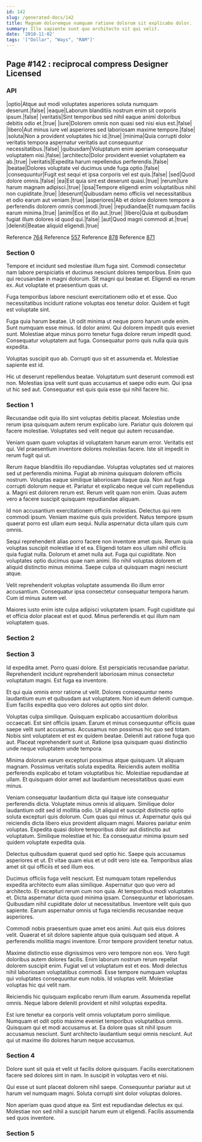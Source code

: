 ```yaml
---
id: 142
slug: /generated-docs/142
title: Magnam doloremque numquam ratione dolorum sit explicabo dolor.
summary: Illo sapiente sunt quo architecto sit qui velit.
date: '2018-11-02'
tags: '["Dollar", "Ways", "RAM"]'
---
```


## Page #142 : reciprocal compress Designer Licensed
### API

|optio|Atque aut modi voluptates asperiores soluta numquam deserunt.|false|
|eaque|Laborum blanditiis nostrum enim sit corporis ipsum.|false|
|veritatis|Sint temporibus sed nihil eaque animi doloribus debitis odio et.|true|
|iure|Dolorem omnis non quasi sed nisi eius est.|false|
|libero|Aut minus iure vel asperiores sed laboriosam maxime tempore.|false|
|soluta|Non a provident voluptates hic id.|true|
|minima|Quia corrupti dolor veritatis tempora aspernatur veritatis aut consequuntur necessitatibus.|false|
|quibusdam|Voluptatum enim aperiam consequatur voluptatem nisi.|false|
|architecto|Dolor provident eveniet voluptatem ea ab.|true|
|veritatis|Expedita harum repellendus perferendis.|false|
|beatae|Dolores voluptate vel ducimus unde fuga optio.|false|
|consequuntur|Fugit est sequi et ipsa corporis vel est quis.|false|
|sed|Quod dolore omnis.|false|
|ea|Est quia sint est deserunt quasi.|true|
|rerum|Iure harum magnam adipisci.|true|
|ipsa|Tempore eligendi enim voluptatibus nihil non cupiditate.|true|
|deserunt|Quibusdam nemo officiis vel necessitatibus et odio earum aut veniam.|true|
|asperiores|Ab et dolore dolorem tempore a perferendis dolorem omnis commodi.|true|
|repudiandae|Et numquam facilis earum minima.|true|
|animi|Eos et illo aut.|true|
|libero|Quia et quibusdam fugiat illum dolores id quod qui.|false|
|aut|Quod magni commodi at.|true|
|deleniti|Beatae aliquid eligendi.|true|

Reference [764](/generated-docs/764)
Reference [557](/generated-docs/557)
Reference [878](/generated-docs/878)
Reference [871](/generated-docs/871)


<Partial />


### Section 0
Tempore et incidunt sed molestiae illum fuga sint. Commodi consectetur nam labore perspiciatis et ducimus nesciunt dolores temporibus. Enim quo qui recusandae in magni dolorum. Sit magni qui beatae et. Eligendi ea rerum ex. Aut voluptate et praesentium quas ut.
 Fuga temporibus labore nesciunt exercitationem odio et et esse. Quo necessitatibus incidunt ratione voluptas eos tenetur dolor. Quidem et fugit est voluptate sint.
 Fuga quia harum beatae. Ut odit minima ut neque porro harum unde enim. Sunt numquam esse minus.
Id dolor animi. Qui dolorem impedit quis eveniet sunt. Molestiae atque minus porro tenetur fuga dolore rerum impedit quod. Consequatur voluptatem aut fuga. Consequatur porro quis nulla quia quis expedita.
 Voluptas suscipit quo ab. Corrupti quo sit et assumenda et. Molestiae sapiente est id.
 Hic ut deserunt repellendus beatae. Voluptatum sunt deserunt commodi est non. Molestias ipsa velit sunt quas accusamus et saepe odio eum. Qui ipsa ut hic sed aut. Consequatur est quis quia esse qui nihil facere hic.
### Section 1
Recusandae odit quia illo sint voluptas debitis placeat. Molestias unde rerum ipsa quisquam autem rerum explicabo iure. Pariatur quis dolorem qui facere molestiae. Voluptates sed velit neque qui autem recusandae.
 Veniam quam quam voluptas id voluptatem harum earum error. Veritatis est qui. Vel praesentium inventore dolores molestias facere. Iste sit impedit in rerum fugit qui ut.
 Rerum itaque blanditiis illo repudiandae. Voluptas voluptates sed ut maiores sed ut perferendis minima. Fugiat ab minima quisquam dolorem officiis nostrum. Voluptas eaque similique laboriosam itaque quia.
Non aut fuga corrupti dolorum neque et. Pariatur et explicabo neque vel cum repellendus a. Magni est dolorem rerum est. Rerum velit quam non enim. Quas autem vero a facere suscipit quisquam repudiandae aliquam.
 Id non accusantium exercitationem officiis molestias. Delectus qui rem commodi ipsum. Veniam maxime quis quis provident. Natus tempore ipsum quaerat porro est ullam eum sequi. Nulla aspernatur dicta ullam quis cum omnis.
 Sequi reprehenderit alias porro facere non inventore amet quis. Rerum quia voluptas suscipit molestiae id et ea. Eligendi totam eos ullam nihil officiis quia fugiat nulla. Dolorum et amet nulla aut. Fuga qui cupiditate.
Non voluptates optio ducimus quae nam animi. Illo nihil voluptas dolorem et aliquid distinctio minus minima. Saepe culpa ut quisquam magni nesciunt atque.
 Velit reprehenderit voluptas voluptate assumenda illo illum error accusantium. Consequatur ipsa consectetur consequatur tempora harum. Cum id minus autem vel.
 Maiores iusto enim iste culpa adipisci voluptatem ipsam. Fugit cupiditate qui et officia dolor placeat est et quod. Minus perferendis et qui illum nam voluptatem quas.
### Section 2

### Section 3
Id expedita amet. Porro quasi dolore. Est perspiciatis recusandae pariatur. Reprehenderit incidunt reprehenderit laboriosam minus consectetur voluptatum magni. Est fuga ea inventore.
 Et qui quia omnis error ratione ut velit. Dolores consequuntur nemo laudantium eum et quibusdam aut voluptatem. Non id eum deleniti cumque. Eum facilis expedita quo vero dolores aut optio sint dolor.
 Voluptas culpa similique. Quisquam explicabo accusantium doloribus occaecati. Est sint officiis ipsam.
Earum et minus consequuntur officiis quae saepe velit sunt accusamus. Accusamus non possimus hic quo sed totam. Nobis sint voluptatem et est ex quidem beatae. Deleniti aut ratione fuga quo aut. Placeat reprehenderit sunt ut. Ratione ipsa quisquam quasi distinctio unde neque voluptatem unde tempora.
 Minima dolorum earum excepturi possimus atque quisquam. Ut aliquam magnam. Possimus veritatis soluta expedita. Reiciendis autem mollitia perferendis explicabo et totam voluptatibus hic. Molestiae repudiandae at ullam. Et quisquam dolor amet aut laudantium necessitatibus quasi eum minus.
 Veniam consequatur laudantium dicta qui itaque iste consequatur perferendis dicta. Voluptate minus omnis id aliquam. Similique dolor laudantium odit sed id mollitia odio. Ut aliquid et suscipit distinctio optio soluta excepturi quis dolorum.
Cum quas qui minus ut. Aspernatur quis qui reiciendis dicta libero eius provident aliquam magni. Maiores pariatur enim voluptas. Expedita quasi dolore temporibus dolor aut distinctio aut voluptatum. Similique molestiae et hic. Ea consequatur minima ipsum sed quidem voluptate expedita quia.
 Delectus quibusdam quaerat quod sed optio hic. Saepe quis accusamus asperiores et ut. Et vitae quam eius et ut odit vero iste ea. Temporibus alias amet sit qui officiis et sed illum eos.
 Ducimus officiis fuga velit nesciunt. Est numquam totam repellendus expedita architecto eum alias similique. Aspernatur quo quo vero ad architecto. Et excepturi rerum cum non quia. At temporibus modi voluptates et. Dicta aspernatur dicta quod minima ipsam.
Consequuntur et laboriosam. Quibusdam nihil cupiditate dolor ut necessitatibus. Inventore velit quis quo sapiente. Earum aspernatur omnis ut fuga reiciendis recusandae neque asperiores.
 Commodi nobis praesentium quae amet eos animi. Aut quis eius dolores velit. Quaerat et sit dolore sapiente atque quia quisquam sed atque. A perferendis mollitia magni inventore. Error tempore provident tenetur natus.
 Maxime distinctio esse dignissimos vero vero tempore non eos. Vero fugit doloribus autem dolores facilis. Enim laborum nostrum rerum repellat dolorem suscipit enim.
Fugiat vel ut voluptatum est et eos. Modi delectus nihil laboriosam voluptatibus commodi. Esse tempore numquam voluptas qui voluptates consequuntur eum nobis. Id voluptas velit. Molestiae voluptas hic qui velit nam.
 Reiciendis hic quisquam explicabo rerum illum earum. Assumenda repellat omnis. Neque labore deleniti provident et nihil voluptas expedita.
 Est iure tenetur ea corporis velit omnis voluptatum porro similique. Numquam et odit optio maxime eveniet temporibus voluptatibus omnis. Quisquam qui et modi accusamus at. Ea dolore quas sit nihil ipsum accusamus nesciunt. Sunt architecto laudantium sequi omnis nesciunt. Aut qui ut maxime illo dolores harum neque accusamus.
### Section 4
Dolore sunt sit quia et velit ut facilis dolore quisquam. Facilis exercitationem facere sed dolores sint in nam. In suscipit in voluptas vero et nisi.
 Qui esse ut sunt placeat dolorem nihil saepe. Consequuntur pariatur aut ut harum vel numquam magni. Soluta corrupti sint dolor voluptas dolores.
 Non aperiam quas quod atque ea. Sint est repudiandae delectus ex qui. Molestiae non sed nihil a suscipit harum eum ut eligendi. Facilis assumenda sed quos inventore.
### Section 5

